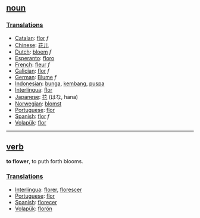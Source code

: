 ==[[noun]]==

===[[Translation]]s===
*[[Catalan]]: [[flor]] ''f''
*[[Chinese]]: [[花儿]]
*[[Dutch]]: [[bloem]] ''f''
*[[Esperanto]]: [[floro]]
*[[French]]: [[fleur]] ''f''
*[[Galician]]: [[flor]] ''f''
*[[German]]: [[Blume]] ''f''
*[[Indonesian]]: [[bunga]], [[kembang]], [[puspa]]
*[[Interlingua]]: [[flor]]
*[[Japanese]]: [[花]] (はな, hana)
*[[Norwegian]]: [[blomst]]
*[[Portuguese]]: [[flor]]
*[[Spanish]]: [[flor]] ''f''
*[[Volapük]]: [[flor]]

----

==[[verb]]==
'''to flower''', to puth forth blooms.

===[[Translation]]s===
*[[Interlingua]]: [[florer]], [[florescer]]
*[[Portuguese]]: [[flor]]
*[[Spanish]]: [[florecer]]
*[[Volapük]]: [[florön]]